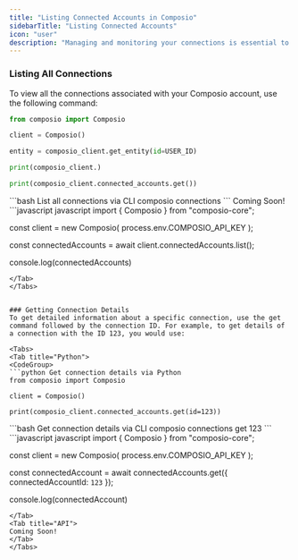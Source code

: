 ```yaml
---
title: "Listing Connected Accounts in Composio"
sidebarTitle: "Listing Connected Accounts"
icon: "user"
description: "Managing and monitoring your connections is essential to show your users what integrations they have connected."
---
```


### Listing All Connections
To view all the connections associated with your Composio account, use the following command:
<Tabs>
<Tab title="Python">
<CodeGroup>
```python List all connections via Python
from composio import Composio

client = Composio()

entity = composio_client.get_entity(id=USER_ID)

print(composio_client.)

print(composio_client.connected_accounts.get())
```
</CodeGroup>
</Tab>
<Tab title="CLI">
<CodeGroup>
```bash List all connections via CLI
composio connections
```
</CodeGroup>
</Tab>
<Tab title="JS">
Coming Soon! 
</Tab>
<Tab title="API">
```javascript javascript    
import { Composio } from "composio-core";

const client = new Composio(
  process.env.COMPOSIO_API_KEY
);

const connectedAccounts = await client.connectedAccounts.list();

console.log(connectedAccounts)
```
</Tab>
</Tabs>


### Getting Connection Details
To get detailed information about a specific connection, use the get command followed by the connection ID. For example, to get details of a connection with the ID 123, you would use:

<Tabs>
<Tab title="Python">
<CodeGroup>
```python Get connection details via Python
from composio import Composio

client = Composio()

print(composio_client.connected_accounts.get(id=123))
```
</CodeGroup>
</Tab>
<Tab title="CLI">

<CodeGroup>
```bash Get connection details via CLI
composio connections get 123
```
</CodeGroup>
</Tab>
<Tab title="JS">
```javascript javascript
import { Composio } from "composio-core";

const client = new Composio(
  process.env.COMPOSIO_API_KEY
);

const connectedAccount = await connectedAccounts.get({ connectedAccountId: `123` });

console.log(connectedAccount)
```
</Tab>
<Tab title="API">
Coming Soon! 
</Tab>
</Tabs>